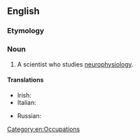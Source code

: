 ==English==

===Etymology===
{{prefix|neuro|physiologist}}

===Noun===
{{en-noun}}

# A scientist who studies [[neurophysiology]].

====Translations====
{{trans-top|a scientist who studies neurophysiology}}
* Irish: {{t|ga|néarfiseolaí|m}}
* Italian: {{t|it|neurofisiologo|m}}
{{trans-mid}}
* Russian: {{t|ru|нейрофизиолог|m|sc=Cyrl|alt=нейрофизио́лог|tr=nejrofiziólog}}
{{trans-bottom}}

[[Category:en:Occupations]]